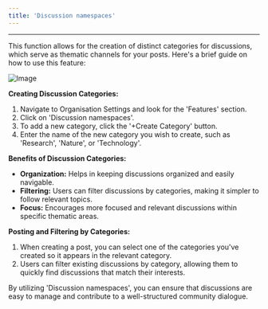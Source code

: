 ```yaml
---
title: 'Discussion namespaces'
---
```


---

This function allows for the creation of distinct categories for discussions, which serve as thematic channels for your posts. Here's a brief guide on how to use this feature:

![Image](/images/platform/Screenshot-2024-02-29-at-21.00.31.png)

**Creating Discussion Categories:**

1. Navigate to Organisation Settings and look for the 'Features' section.
2. Click on 'Discussion namespaces'.
3. To add a new category, click the '+Create Category' button.
4. Enter the name of the new category you wish to create, such as 'Research', 'Nature', or 'Technology'.

**Benefits of Discussion Categories:**

* **Organization:** Helps in keeping discussions organized and easily navigable.
* **Filtering:** Users can filter discussions by categories, making it simpler to follow relevant topics.
* **Focus:** Encourages more focused and relevant discussions within specific thematic areas.

**Posting and Filtering by Categories:**

1. When creating a post, you can select one of the categories you've created so it appears in the relevant category.
2. Users can filter existing discussions by category, allowing them to quickly find discussions that match their interests.

By utilizing 'Discussion namespaces', you can ensure that discussions are easy to manage and contribute to a well-structured community dialogue.